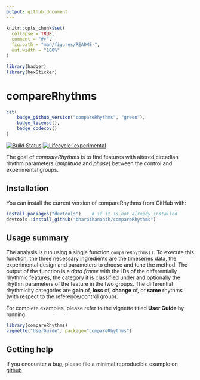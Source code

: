 ```yaml
---
output: github_document
---
```


<!-- README.md is generated from README.Rmd. Please edit that file -->

```r
knitr::opts_chunk$set(
  collapse = TRUE,
  comment = "#>",
  fig.path = "man/figures/README-",
  out.width = "100%"
)
```

```r
library(badger)
library(hexSticker)
```

# compareRhythms

<!-- badges: start -->
```r
cat(
	badge_github_version("compareRhythms", "green"),
	badge_license(),
	badge_codecov()
)
```
[![Build Status](https://travis-ci.org/bharathananth/compareRhythms.svg?branch=master)](https://travis-ci.org/bharathananth/compareRhythms)
[![Lifecycle: experimental](https://img.shields.io/badge/lifecycle-experimental-orange.svg)](https://www.tidyverse.org/lifecycle/#experimental)
<!-- badges: end -->


The goal of *compareRhythms* is to find features with altered circadian rhythm parameters (*amplitude* and *phase*) between the control and experimental groups.

## Installation

You can install the current version of compareRhythms from GitHub with:

``` r
install.packages("devtools")    # if it is not already installed
devtools::install_github("bharathananth/compareRhythms")
```

## Usage summary
The analysis is run using a single function `compareRhythms()`. To execute this function, the three necessary ingredients are the timeseries data, the experimental design and parameters to choose and tune the method. The output of the function is a *data.frame* with the IDs of the differentially rhythmic features, the category it is classified under and optionally the rhythm parameters of the feature in the two groups. The differential rhythmicity categories are **gain** of, **loss** of, **change** of, or  **same** rhythms (with respect to the reference/control group). 

For complete examples, please refer to the vignette titled **User Guide** by running
```r
library(compareRhythms)
vignette("UserGuide", package="compareRhythms")
```

## Getting help

If you encounter a bug, please file a minimal reproducible example on [github](https://github.com/bharathananth/compareRhythms/issues).
